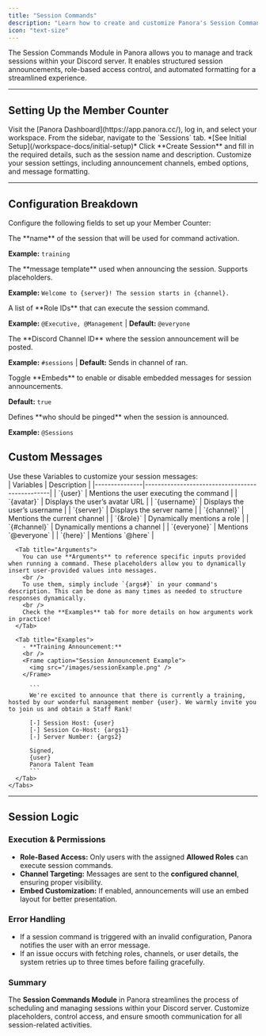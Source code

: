 ```yaml
---
title: "Session Commands"
description: "Learn how to create and customize Panora's Session Command Module."
icon: "text-size"
---
```


The Session Commands Module in Panora allows you to manage and track sessions within your Discord server. It enables structured session announcements, role-based access control, and automated formatting for a streamlined experience.

---

## Setting Up the Member Counter

<Steps>
  <Step title="Open Your Workspace">
    Visit the [Panora Dashboard](https://app.panora.cc/), log in, and select your workspace. From the sidebar, navigate to the `Sessions` tab. *[See Initial Setup](/workspace-docs/initial-setup)*
  </Step>

  <Step title="Create a New Session">
    Click **Create Session** and fill in the required details, such as the session name and description.  
  </Step>
    <Step title="Configure Session Settings">  
    Customize your session settings, including announcement channels, embed options, and message formatting.  
  </Step>
</Steps>

---

## Configuration Breakdown

Configure the following fields to set up your Member Counter:

<ResponseField name="Session Name" type="string" required>
  The **name** of the session that will be used for command activation.

**Example:** `training`

</ResponseField>

<ResponseField name="Description" type="string" required>
  The **message template** used when announcing the session. Supports placeholders.

**Example:** `Welcome to {server}! The session starts in {channel}.`

</ResponseField>

<ResponseField name="Allowed Roles" type="array" optional>
  A list of **Role IDs** that can execute the session command.

**Example:** `@Executive, @Management` | **Default:** `@everyone`

</ResponseField>

<ResponseField name="Channel ID" type="number" optional>
  The **Discord Channel ID** where the session announcement will be posted.

**Example:** `#sessions` | **Default:** Sends in channel of ran.

</ResponseField>

<ResponseField name="Embed" type="boolean" required>
  Toggle **Embeds** to enable or disable embedded messages for session announcements.

**Default:** `true`

</ResponseField>

<ResponseField name="Ping" type="string" optional>
  Defines **who should be pinged** when the session is announced.

**Example:** `@Sessions`

</ResponseField>

## Custom Messages

<CardGroup cols={1}>
  <Card title="Personalize Session Messages">
    <Tabs>
      <Tab title="Variables">
        Use these Variables to customize your session messages:
        <br />
        | Variables     | Description                                    |
        |---------------|------------------------------------------------|
        | `{user}`      | Mentions the user executing the command        |
        | `{avatar}`    | Displays the user’s avatar URL                 |
        | `{username}`  | Displays the user’s username                   |
        | `{server}`    | Displays the server name                       |
        | `{channel}`   | Mentions the current channel                   |
        | `{&role}`     | Dynamically mentions a role                    |
        | `{#channel}`  | Dynamically mentions a channel                 |
        | `{everyone}`  | Mentions `@everyone`                           |
        | `{here}`      | Mentions `@here`                               |
      </Tab>

      <Tab title="Arguments">
        You can use **Arguments** to reference specific inputs provided when running a command. These placeholders allow you to dynamically insert user-provided values into messages.
        <br />
        To use them, simply include `{args#}` in your command's description. This can be done as many times as needed to structure responses dynamically.
        <br />
        Check the **Examples** tab for more details on how arguments work in practice!
      </Tab>

      <Tab title="Examples">
        - **Training Announcement:**
        <br />
        <Frame caption="Session Announcement Example">
          <img src="/images/sessionExample.png" />
        </Frame>

          ```
          We're excited to announce that there is currently a training, hosted by our wonderful management member {user}. We warmly invite you to join us and obtain a Staff Rank!

          [-] Session Host: {user}
          [-] Session Co-Host: {args1}
          [-] Server Number: {args2}

          Signed,
          {user}
          Panora Talent Team
          ```
      </Tab>
    </Tabs>

  </Card>
</CardGroup>

---

## Session Logic  

### Execution & Permissions  
- **Role-Based Access:** Only users with the assigned **Allowed Roles** can execute session commands.  
- **Channel Targeting:** Messages are sent to the **configured channel**, ensuring proper visibility.  
- **Embed Customization:** If enabled, announcements will use an embed layout for better presentation.  

### Error Handling  
- If a session command is triggered with an invalid configuration, Panora notifies the user with an error message.  
- If an issue occurs with fetching roles, channels, or user details, the system retries up to three times before failing gracefully.  

### Summary  
The **Session Commands Module** in Panora streamlines the process of scheduling and managing sessions within your Discord server. Customize placeholders, control access, and ensure smooth communication for all session-related activities. 
